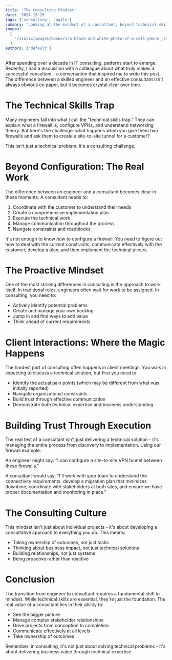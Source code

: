 ```yaml
---
title: 'The Consulting Mindset'
date: '2024-12-19'
tags: ['consulting', 'agile']
summary: 'Looking at the mindset of a consultant, beyond technical skills.'
images:
  [
    '/static/images/banners/a-black-and-white-photo-of-a-cell-phone__stevenjohnson__13iK42a88q4.jpg',
  ]
authors: ['default']
---
```

After spending over a decade in IT consulting, patterns start to emerge. Recently, I had a discussion with a colleague about what truly makes a successful consultant - a conversation that inspired me to write this post. The difference between a skilled engineer and an effective consultant isn't always obvious on paper, but it becomes crystal clear over time. 

# The Technical Skills Trap

Many engineers fall into what I call the "technical skills trap." They can explain what a firewall is, configure VPNs, and understand networking theory. But here's the challenge: what happens when you give them two firewalls and ask them to create a site-to-site tunnel for a customer?

This isn't just a technical problem. It's a consulting challenge.

# Beyond Configuration: The Real Work

The difference between an engineer and a consultant becomes clear in these moments. A consultant needs to:

1. Coordinate with the customer to understand their needs
2. Create a comprehensive implementation plan
3. Execute the technical work
4. Manage communication throughout the process
5. Navigate constraints and roadblocks

It's not enough to know *how* to configure a firewall. You need to figure out how to deal with the current constraints, communicate effectively with the customer, develop a plan, and then implement the technical pieces.

# The Proactive Mindset

One of the most striking differences in consulting is the approach to work itself. In traditional roles, engineers often wait for work to be assigned. In consulting, you need to:

- Actively identify potential problems
- Create and manage your own backlog
- Jump in and find ways to add value
- Think ahead of current requirements

# Client Interactions: Where the Magic Happens

The hardest part of consulting often happens in client meetings. You walk in expecting to discuss a technical solution, but first you need to:

- Identify the actual pain points (which may be different from what was initially reported)
- Navigate organizational constraints
- Build trust through effective communication
- Demonstrate both technical expertise and business understanding

# Building Trust Through Execution

The real test of a consultant isn't just delivering a technical solution - it's managing the entire process from discovery to implementation. Using our firewall example:

An engineer might say: "I can configure a site-to-site VPN tunnel between these firewalls."

A consultant would say: "I'll work with your team to understand the connectivity requirements, develop a migration plan that minimizes downtime, coordinate with stakeholders at both sites, and ensure we have proper documentation and monitoring in place."

# The Consulting Culture

This mindset isn't just about individual projects - it's about developing a consultative approach to everything you do. This means:

- Taking ownership of outcomes, not just tasks
- Thinking about business impact, not just technical solutions
- Building relationships, not just systems
- Being proactive rather than reactive

# Conclusion

The transition from engineer to consultant requires a fundamental shift in mindset. While technical skills are essential, they're just the foundation. The real value of a consultant lies in their ability to:

- See the bigger picture
- Manage complex stakeholder relationships
- Drive projects from conception to completion
- Communicate effectively at all levels
- Take ownership of outcomes

Remember: in consulting, it's not just about solving technical problems - it's about delivering business value through technical expertise.